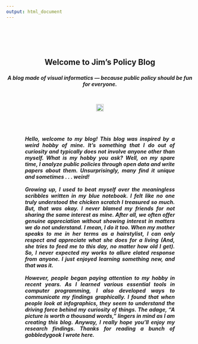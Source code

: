 ```yaml
---
output: html_document
---
```

<head>
<style>
hr { 
    display: block;
    margin-top: 0.5em;
    margin-bottom: 0.5em;
    margin-left: auto;
    margin-right: auto;
    border-style: inset;
    border-width: 1px;
    width: 60%;
}
.newspaper1 {
    -webkit-column-count: 1; /* Chrome, Safari, Opera */
    -moz-column-count: 1; /* Firefox */
    column-count: 1;
    -moz-column-width: 80%; /* Firefox */
    width: 80%;
    min-width: 300px;
    max-width: 600px;
    height: 50%
}
</style>


<h2> 
<br><br>
<p style="text-align: center;">
Welcome to Jim's Policy Blog
</p>

<h5>
<p style="text-align: center;">
A blog made of visual informatics — because public policy should be fun for everyone.
</span>
</p>
<br>

<p style="text-align: center;"><img src="http://open.dc.gov/open-source-guidelines/assets/img/dc_logo.png" height="20px" width="20px" /></p>
<br>

<center>
<div class="wow fadeIn animated">
<h5><div class="newspaper1">
<p style="text-align: justify;">
Hello, welcome to my blog! This blog was inspired by a weird hobby of mine. It's something that I do out of curiosity and typically does not involve anyone other than myself. What is my hobby you ask? Well, on my spare time, I analyze public policies through open data and write papers about them. Unsurprisingly, many find it unique and sometimes . . . weird!
<br><br>
Growing up, I used to beat myself over the meaningless scribbles written in my blue notebook. I felt like no one truly understood the chicken scratch I treasured so much. But, that was okay. I never blamed my friends for not sharing the same interest as mine. After all, we often offer genuine appreciation without showing interest in matters we do not understand. I mean, I do it too. When my mother speaks to me in her terms as a hairstylist, I can only respect and appreciate what she does for a living (And, she tries to feed me to this day, no matter how old I get). So, I never expected my works to allure elated response from anyone. I just enjoyed learning something new, and that was it.
<br><br>
However, people began paying attention to my hobby in recent years. As I learned various essential tools in computer programming, I also developed ways to communicate my findings graphically. I found that when people look at infographics, they seem to understand the driving force behind my curiosity of things. The adage, "A picture is worth a thousand words," lingers in mind as I am creating this blog. Anyway, I really hope you'll enjoy my research findings. Thanks for reading a bunch of gobbledygook I wrote here.
</p>
</center>
<br>
<br>
<br>
<br>
<br>